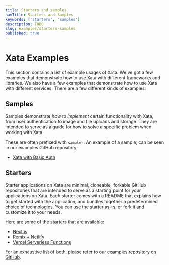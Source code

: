 ```yaml
---
title: Starters and samples
navTitle: Starters and Samples
keywords: ['starters', 'samples']
description: TODO
slug: examples/starters-samples
published: true
---
```


# Xata Examples

This section contains a list of example usages of Xata. We've got a few examples that demonstrate how to use Xata with different frameworks and libraries. We also have a few examples that demonstrate how to use Xata with different services. There are a few different kinds of examples:

## Samples

Samples demonstrate _how to implement_ certain functionality with Xata, from user authentication to image and file uploads and storage. They are intended to serve as a guide for how to solve a specific problem when working with Xata.

These are often prefixed with `sample-`. An example of a sample, can be seen in our examples GitHub repository:

- [Xata with Basic Auth](https://github.com/xataio/examples/tree/main/apps/sample-nextjs-basic-auth)

## Starters

Starter applications on Xata are minimal, cloneable, forkable GitHub repositories that are intended to serve as a starting point for your applications on Xata. Each starter comes with a README that explains how to get started with the application, and bundles together a predetermined choice of technologies. You can use the starter as-is, or fork it and customize it to your needs.

Here are some of the starters that are available:

- [Next.js](https://github.com/vercel/next.js/tree/canary/examples/with-xata)
- [Remix + Netlify](https://github.com/xataio/examples/tree/main/apps/starter-remix-netlify)
- [Vercel Serverless Functions](https://github.com/xataio/examples/tree/main/apps/starter-vercel-serverless-functions)

For an exhaustive list of both, please refer to our [examples repository on GitHub](https://github.com/xataio/examples/tree/main/apps).
